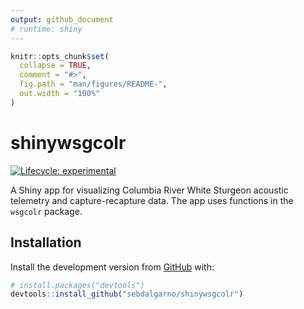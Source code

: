 ```yaml
---
output: github_document
# runtime: shiny
---
```


<!-- README.md is generated from README.Rmd. Please edit that file -->

```r
knitr::opts_chunk$set(
  collapse = TRUE,
  comment = "#>",
  fig.path = "man/figures/README-",
  out.width = "100%"
)
```

# shinywsgcolr

<!-- badges: start -->
[![Lifecycle: experimental](https://img.shields.io/badge/lifecycle-experimental-orange.svg)](https://lifecycle.r-lib.org/articles/stages.html#experimental)
<!-- badges: end -->

A Shiny app for visualizing Columbia River White Sturgeon acoustic telemetry and capture-recapture data. The app uses functions in the `wsgcolr` package.

## Installation

Install the development version from [GitHub](https://github.com/) with:

``` r
# install.packages("devtools")
devtools::install_github("sebdalgarno/shinywsgcolr")
```


